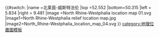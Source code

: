 {{#switch:{{{1}}}
|name  =北莱茵-威斯特法伦
|top   =52.552
|bottom=50.315
|left  = 5.834
|right = 9.481
|image =North Rhine-Westphalia location map 01.svg
|image1=North Rhine-Westphalia relief location map.jpg
|image2=North_Rhine-Westphalia_location_map_04.svg
}}<noinclude>
{{Location map/Info|Germany}}
[[category:地理位置圖模板]]
</noinclude>